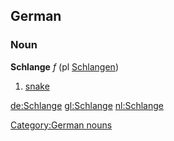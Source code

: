 ==German==
===Noun===
'''Schlange''' ''f'' (pl [[Schlangen]])
# [[snake]]

[[Category:German nouns]]

[[de:Schlange]]
[[gl:Schlange]]
[[nl:Schlange]]